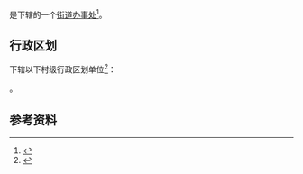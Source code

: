 {{中国乡级行政区|41/03/81/004/000}}

'''{{PAGENAMEBASE}}'''是{{PRC admin/fullname|41/03/81/004/000|3}}下辖的一个[[街道办事处|街道办事处]]<ref>{{PRC admin/ref sgc|{{PRC admin/parent|41/03/81/004/000}}}}</ref>。

== 行政区划 ==
{{PAGENAMEBASE}}下辖以下村级行政区划单位<ref>{{PRC admin/ref sgc|41/03/81/004/000}}</ref>：

{{PRC admin/children|41/03/81/004/000}}。

== 参考资料 ==
{{reflist}}

{{河南行政区划小作品}}
{{PRC admin/navcat|41/03/81/004/000}}
